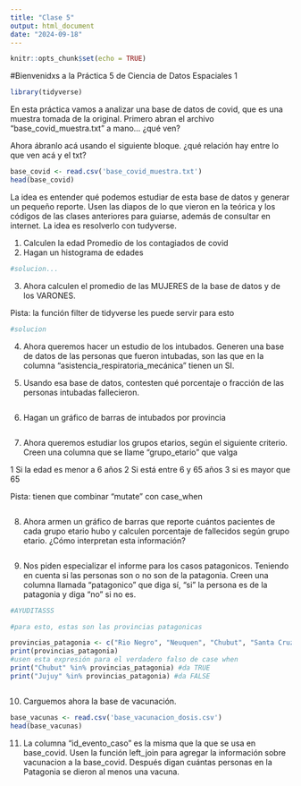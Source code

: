 ---
title: "Clase 5"
output: html_document
date: "2024-09-18"
---

```{r setup, include=FALSE}
knitr::opts_chunk$set(echo = TRUE)
```


#Bienvenidxs a la Práctica 5 de Ciencia de Datos Espaciales 1

```{r}
library(tidyverse)
```

En esta práctica vamos a analizar una base de datos de covid, que es una muestra tomada de la original. Primero abran el archivo "base_covid_muestra.txt" a mano... ¿qué ven?

Ahora ábranlo acá usando el siguiente bloque. ¿qué relación hay entre lo que ven acá y el txt?

```{r}
base_covid <- read.csv('base_covid_muestra.txt')
head(base_covid)
```

La idea es entender qué podemos estudiar de esta base de datos y generar un pequeño reporte. Usen las diapos de lo que vieron en la teórica y los códigos de las clases anteriores para guiarse, además de consultar en internet. La idea es resolverlo con tudyverse.

1. Calculen la edad Promedio de los contagiados de covid
2. Hagan un histograma de edades

```{r}
#solucion...


```

3. Ahora calculen el promedio de las MUJERES de la base de datos y de los VARONES.


Pista: la función filter de tidyverse les puede servir para esto

```{r}
#solucion


```

4. Ahora queremos hacer un estudio de los intubados. Generen una base de datos de las personas que fueron intubadas, son las que en la columna "asistencia_respiratoria_mecánica" tienen un SI.

5. Usando esa base de datos, contesten qué porcentaje o fracción de las personas intubadas fallecieron.

```{r}


```

6. Hagan un gráfico de barras de intubados por provincia

```{r}


```

7. Ahora queremos estudiar los grupos etarios, según el siguiente criterio. Creen una columna que se llame "grupo_etario" que valga

1 Si la edad es menor a 6 años 
2 Si está entre 6 y 65 años
3 si es mayor que 65

Pista: tienen que combinar "mutate" con case_when

```{r}


```

8. Ahora armen un gráfico de barras que reporte cuántos pacientes de cada grupo etario hubo y calculen porcentaje de fallecidos según grupo etario. ¿Cómo interpretan esta información?

```{r}


```


9. Nos piden especializar el informe para los casos patagonicos. Teniendo en cuenta si las personas son o no son de la patagonia. Creen una columna llamada "patagonico" que diga sí, "si" la persona es de la patagonia y diga "no" si no es.

```{r}
#AYUDITASSS

#para esto, estas son las provincias patagonicas

provincias_patagonia <- c("Rio Negro", "Neuquen", "Chubut", "Santa Cruz", "Tierra del fuego")
print(provincias_patagonia)
#usen esta expresión para el verdadero falso de case when
print("Chubut" %in% provincias_patagonia) #da TRUE
print("Jujuy" %in% provincias_patagonia) #da FALSE



```
10. Carguemos ahora la base de vacunación.

```{r}

base_vacunas <- read.csv('base_vacunacion_dosis.csv')
head(base_vacunas)
```

11. La columna "id_evento_caso" es la misma que la que se usa en base_covid. Usen la función left_join para agregar la información sobre vacunacion a la base_covid. Después digan cuántas personas en la Patagonia se dieron al menos una vacuna.

```{r}

```



